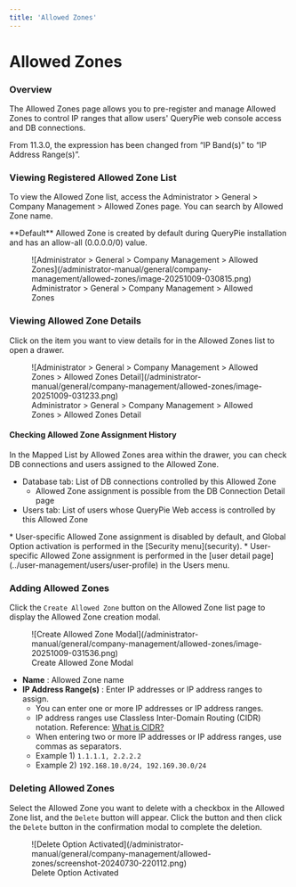 ```yaml
---
title: 'Allowed Zones'
---
```



# Allowed Zones

### Overview

The Allowed Zones page allows you to pre-register and manage Allowed Zones to control IP ranges that allow users' QueryPie web console access and DB connections.

<Callout type="info">
From 11.3.0, the expression has been changed from “IP Band(s)” to “IP Address Range(s)”.
</Callout>

### Viewing Registered Allowed Zone List

To view the Allowed Zone list, access the Administrator &gt; General &gt; Company Management &gt; Allowed Zones page. You can search by Allowed Zone name.

<Callout type="info">
**Default** Allowed Zone is created by default during QueryPie installation and has an allow-all (0.0.0.0/0) value.
</Callout>

<figure data-layout="center" data-align="center">
![Administrator &gt; General &gt; Company Management &gt; Allowed Zones](/administrator-manual/general/company-management/allowed-zones/image-20251009-030815.png)
<figcaption>
Administrator &gt; General &gt; Company Management &gt; Allowed Zones
</figcaption>
</figure>

### Viewing Allowed Zone Details

Click on the item you want to view details for in the Allowed Zones list to open a drawer.

<figure data-layout="center" data-align="center">
![Administrator &gt; General &gt; Company Management &gt; Allowed Zones &gt; Allowed Zones Detail](/administrator-manual/general/company-management/allowed-zones/image-20251009-031233.png)
<figcaption>
Administrator &gt; General &gt; Company Management &gt; Allowed Zones &gt; Allowed Zones Detail
</figcaption>
</figure>

#### Checking Allowed Zone Assignment History

In the Mapped List by Allowed Zones area within the drawer, you can check DB connections and users assigned to the Allowed Zone.

* Database tab: List of DB connections controlled by this Allowed Zone
    * Allowed Zone assignment is possible from the DB Connection Detail page
* Users tab: List of users whose QueryPie Web access is controlled by this Allowed Zone

<Callout type="info">
* User-specific Allowed Zone assignment is disabled by default, and Global Option activation is performed in the [Security menu](security).
* User-specific Allowed Zone assignment is performed in the [user detail page](../user-management/users/user-profile) in the Users menu.
</Callout>

### Adding Allowed Zones

Click the `Create Allowed Zone` button on the Allowed Zone list page to display the Allowed Zone creation modal.

<figure data-layout="center" data-align="center">
![Create Allowed Zone Modal](/administrator-manual/general/company-management/allowed-zones/image-20251009-031536.png)
<figcaption>
Create Allowed Zone Modal
</figcaption>
</figure>

*  **Name**  : Allowed Zone name
*  **IP Address Range(s)**  : Enter IP addresses or IP address ranges to assign.
    * You can enter one or more IP addresses or IP address ranges.
    * IP address ranges use Classless Inter-Domain Routing (CIDR) notation. Reference: [What is CIDR?](https://aws.amazon.com/ko/what-is/cidr/)
    * When entering two or more IP addresses or IP address ranges, use commas as separators.
    * Example 1) `1.1.1.1, 2.2.2.2`
    * Example 2) `192.168.10.0/24, 192.169.30.0/24`

### Deleting Allowed Zones

Select the Allowed Zone you want to delete with a checkbox in the Allowed Zone list, and the `Delete` button will appear. Click the button and then click the `Delete` button in the confirmation modal to complete the deletion.

<figure data-layout="center" data-align="center">
![Delete Option Activated](/administrator-manual/general/company-management/allowed-zones/screenshot-20240730-220112.png)
<figcaption>
Delete Option Activated
</figcaption>
</figure>
